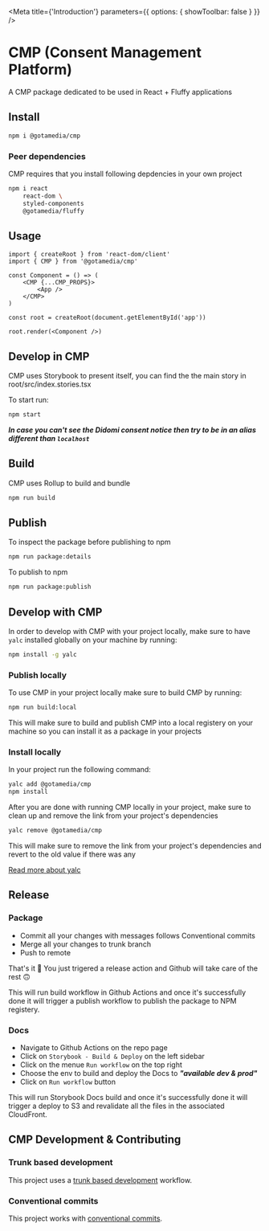 
<Meta
    title={'Introduction'}
    parameters={{
        options: {
            showToolbar: false
        }
    }}
/>

# CMP (Consent Management Platform)
A CMP package dedicated to be used in React + Fluffy applications

## Install

```sh
npm i @gotamedia/cmp
```

### Peer dependencies
CMP requires that you install following depdencies in your own project
```sh
npm i react
    react-dom \
    styled-components
    @gotamedia/fluffy
```

## Usage
```tsx
import { createRoot } from 'react-dom/client'
import { CMP } from '@gotamedia/cmp'

const Component = () => (
    <CMP {...CMP_PROPS}>
        <App />
    </CMP>
)

const root = createRoot(document.getElementById('app'))

root.render(<Component />)
```

## Develop in CMP

CMP uses Storybook to present itself, you can find the the main story in root/src/index.stories.tsx

To start run:
```sh
npm start
```

***In case you can't see the Didomi consent notice then try to be in an alias different than `localhost`***

## Build

CMP uses Rollup to build and bundle
```sh
npm run build
```

## Publish

To inspect the package before publishing to npm
```sh
npm run package:details
```

To publish to npm
```sh
npm run package:publish
```

## Develop with CMP

In order to develop with CMP with your project locally, make sure to have `yalc` installed globally on your machine by running:
```sh
npm install -g yalc
```

### Publish locally

To use CMP in your project locally make sure to build CMP by running:
```sh
npm run build:local
```

This will make sure to build and publish CMP into a local registery on your machine so you can install it as a package in your projects

### Install locally

In your project run the following command:
```sh
yalc add @gotamedia/cmp
npm install
```

After you are done with running CMP locally in your project, make sure to clean up and remove the link from your project's dependencies
```sh
yalc remove @gotamedia/cmp
```

This will make sure to remove the link from your project's dependencies and revert to the old value if there was any

[Read more about yalc](https://www.npmjs.com/package/yalc)

## Release

### Package
* Commit all your changes with messages follows Conventional commits
* Merge all your changes to trunk branch
* Push to remote

That's it 🎉 
You just trigered a release action and Github will take care of the rest 🙃 

This will run build workflow in Github Actions and once it's successfully done it will trigger a publish workflow to publish the package to NPM registery.

### Docs
* Navigate to Github Actions on the repo page
* Click on `Storybook - Build & Deploy` on the left sidebar
* Click on the menue `Run workflow` on the top right
* Choose the env to build and deploy the Docs to ***"available dev & prod"***
* Click on `Run workflow` button

This will run Storybook Docs build and once it's successfully done it will trigger a deploy to S3 and revalidate all the files in the associated CloudFront.

## CMP Development & Contributing

### Trunk based development
This project uses a [trunk based development](https://cloud.google.com/architecture/devops/devops-tech-trunk-based-development) workflow.

### Conventional commits
This project works with [conventional commits](https://www.conventionalcommits.org/en/v1.0.0/).

